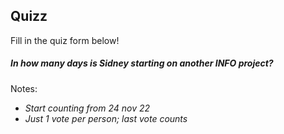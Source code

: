 ## Quizz

Fill in the quiz form below!

##### *In how many days is Sidney starting on another INFO project?*

Notes:
- *Start counting from 24 nov 22*
- *Just 1 vote per person; last vote counts*


